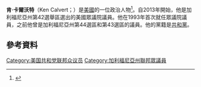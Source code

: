 '''肯·卡爾沃特'''（Ken Calvert；{{bd|1953年|6月8日}}）是[[美國|美國]]的一位政治人物<ref>{{Cite web |url=http://freepages.genealogy.rootsweb.com/~battle/reps/calvert.htm |title=calvert<!-- Bot generated title --> |access-date=2016-01-04 |archive-date=2008-07-03 |archive-url=https://web.archive.org/web/20080703234438/http://freepages.genealogy.rootsweb.com/~battle/reps/calvert.htm |dead-url=no }}</ref>。自2013年開始，他是加利福尼亞州第42選舉區選出的美國眾議院議員。他在1993年首次就任眾議院議員，之前他曾是加利福尼亞州第44選區和第43選區的議員。他的黨籍是[[共和黨_(美國)|共和黨]]。
== 參考資料 ==
{{reflist}}
{{US-poli-bio-stub}}
{{normdaten}}
{{DEFAULTSORT:calvert}}
[[Category:美国共和党联邦众议员|Category:美国共和党联邦众议员]]
[[Category:加利福尼亞州聯邦眾議員|Category:加利福尼亞州聯邦眾議員]]